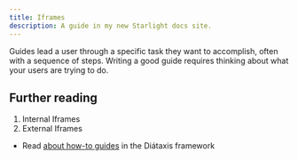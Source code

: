 ```yaml
---
title: Iframes
description: A guide in my new Starlight docs site.
---
```

Guides lead a user through a specific task they want to accomplish, often with a sequence of steps.
Writing a good guide requires thinking about what your users are trying to do.

## Further reading
1. Internal Iframes
2. External Iframes
- Read [about how-to guides](https://diataxis.fr/how-to-guides/) in the Diátaxis framework